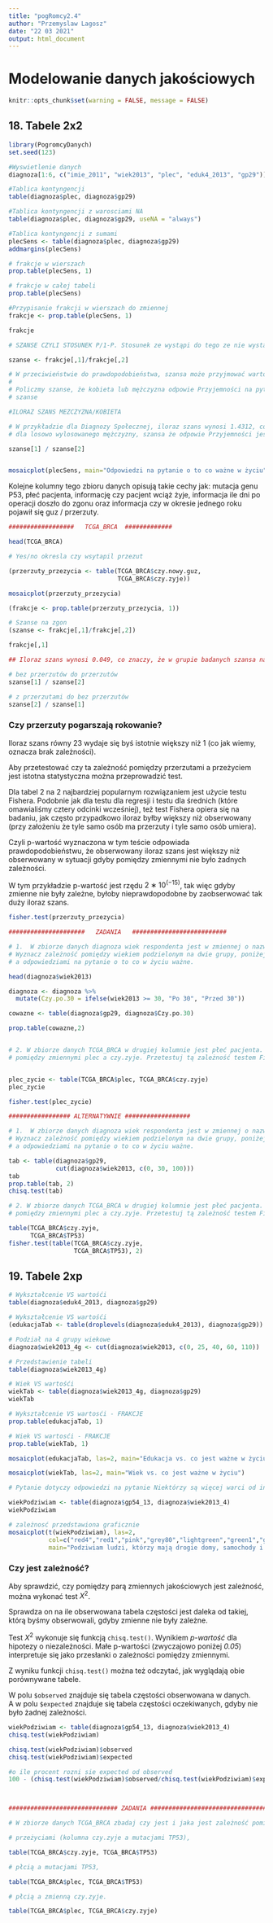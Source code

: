 ```yaml
---
title: "pogRomcy2.4"
author: "Przemyslaw Lagosz"
date: "22 03 2021"
output: html_document
---
```

# Modelowanie danych jakościowych

```r
knitr::opts_chunk$set(warning = FALSE, message = FALSE)
```

## 18. Tabele 2x2  

```r
library(PogromcyDanych)
set.seed(123)

#Wyswietlenie danych
diagnoza[1:6, c("imie_2011", "wiek2013", "plec", "eduk4_2013", "gp29")]

#Tablica kontyngencji
table(diagnoza$plec, diagnoza$gp29)

#Tablica kontyngencji z warosciami NA
table(diagnoza$plec, diagnoza$gp29, useNA = "always")

#Tablica kontyngencji z sumami
plecSens <- table(diagnoza$plec, diagnoza$gp29)
addmargins(plecSens)

# frakcje w wierszach
prop.table(plecSens, 1)

# frakcje w całej tabeli
prop.table(plecSens)

#Przypisanie frakcji w wierszach do zmiennej
frakcje <- prop.table(plecSens, 1)

frakcje 

# SZANSE CZYLI STOSUNEK P/1-P. Stosunek ze wystąpi do tego ze nie wystąpi

szanse <- frakcje[,1]/frakcje[,2]

# W przeciwieństwie do prawdopodobieństwa, szansa może przyjmować wartości większe od 1.
# 
# Policzmy szanse, że kobieta lub mężczyzna odpowie Przyjemności na pytanie o to co ważniejsze.
# szanse

#ILORAZ SZANS MEZCZYZNA/KOBIETA

# W przykładzie dla Diagnozy Społecznej, iloraz szans wynosi 1.4312, co oznacza, że szansa, że 
# dla losowo wylosowanego mężczyzny, szansa że odpowie Przyjemności jest o 43% większa niż u kobiety.

szanse[1] / szanse[2]


mosaicplot(plecSens, main="Odpowiedzi na pytanie o to co ważne w życiu")
```

Kolejne kolumny tego zbioru danych opisują takie cechy jak: mutacja genu P53, płeć pacjenta, informację czy pacjent wciąż żyje, informacja ile dni po operacji doszło do zgonu oraz informacja czy w okresie jednego roku pojawił się guz / przerzuty.  

```r
##################   TCGA_BRCA  #############

head(TCGA_BRCA)

# Yes/no okresla czy wsytapil przezut

(przerzuty_przezycia <- table(TCGA_BRCA$czy.nowy.guz,
                              TCGA_BRCA$czy.zyje))

mosaicplot(przerzuty_przezycia)

(frakcje <- prop.table(przerzuty_przezycia, 1))

# Szanse na zgon
(szanse <- frakcje[,1]/frakcje[,2])

frakcje[,1]

## Iloraz szans wynosi 0.049, co znaczy, że w grupie badanych szansa na zgon osób bez przerzutów to mniej niż 5% szansy na zgon osób z przerzutami. Równoważnie można powiedzieć, że osoby z przerzutami mają szansę na zgon 1.15 (prawie 24 razy większe).

# bez przerzutów do przerzutów
szanse[1] / szanse[2]

# z przerzutami do bez przerzutów
szanse[2] / szanse[1]
```

### Czy przerzuty pogarszają rokowanie?  

Iloraz szans równy 23 wydaje się byś istotnie większy niż 1 (co jak wiemy, oznacza brak zależności).  

Aby przetestować czy ta zależność pomiędzy przerzutami a przeżyciem jest istotna statystyczna można przeprowadzić test.  

Dla tabel 2 na 2 najbardziej popularnym rozwiązaniem jest użycie testu Fishera. Podobnie jak dla testu dla regresji i testu dla średnich (które omawialiśmy cztery odcinki wcześniej), też test Fishera opiera się na badaniu, jak często przypadkowo iloraz byłby większy niż obserwowany (przy założeniu że tyle samo osób ma przerzuty i tyle samo osób umiera).  

Czyli p-wartość wyznaczona w tym teście odpowiada prawdopodobieństwu, że obserwowany iloraz szans jest większy niż obserwowany w sytuacji gdyby pomiędzy zmiennymi nie było żadnych zależności.  

W tym przykładzie p-wartość jest rzędu $2∗10^(−15)$, tak więc gdyby zmienne nie były zależne, byłoby nieprawdopodobne by zaobserwować tak duży iloraz szans.  

```r
fisher.test(przerzuty_przezycia)

#####################   ZADANIA   ##########################

# 1.  W zbiorze danych diagnoza wiek respondenta jest w zmiennej o nazwie wiek2013.
# Wyznacz zależność pomiędzy wiekiem podzielonym na dwie grupy, poniżej i powyżej 30 roku życia, 
# a odpowiedziami na pytanie o to co w życiu ważne.

head(diagnoza$wiek2013)

diagnoza <- diagnoza %>%
  mutate(Czy.po.30 = ifelse(wiek2013 >= 30, "Po 30", "Przed 30"))

cowazne <- table(diagnoza$gp29, diagnoza$Czy.po.30)

prop.table(cowazne,2)


# 2. W zbiorze danych TCGA_BRCA w drugiej kolumnie jest płeć pacjenta. Wyznacz zależność 
# pomiędzy zmiennymi plec a czy.zyje. Przetestuj tą zależność testem Fishera.


plec_zycie <- table(TCGA_BRCA$plec, TCGA_BRCA$czy.zyje)
plec_zycie

fisher.test(plec_zycie)

################# ALTERNATYWNIE ##################

# 1.  W zbiorze danych diagnoza wiek respondenta jest w zmiennej o nazwie wiek2013.
# Wyznacz zależność pomiędzy wiekiem podzielonym na dwie grupy, poniżej i powyżej 30 roku życia, 
# a odpowiedziami na pytanie o to co w życiu ważne.

tab <- table(diagnoza$gp29,
             cut(diagnoza$wiek2013, c(0, 30, 100)))
tab
prop.table(tab, 2)
chisq.test(tab)

# 2. W zbiorze danych TCGA_BRCA w drugiej kolumnie jest płeć pacjenta. Wyznacz zależność 
# pomiędzy zmiennymi plec a czy.zyje. Przetestuj tą zależność testem Fishera.

table(TCGA_BRCA$czy.zyje,
      TCGA_BRCA$TP53)
fisher.test(table(TCGA_BRCA$czy.zyje,
                  TCGA_BRCA$TP53), 2)
```

## 19. Tabele 2xp

```r
# Wykształcenie VS wartośći
table(diagnoza$eduk4_2013, diagnoza$gp29)

# Wykształcenie VS wartośći
(edukacjaTab <- table(droplevels(diagnoza$eduk4_2013), diagnoza$gp29))

# Podział na 4 grupy wiekowe
diagnoza$wiek2013_4g <- cut(diagnoza$wiek2013, c(0, 25, 40, 60, 110))

# Przedstawienie tabeli
table(diagnoza$wiek2013_4g)

# Wiek VS wartośći
wiekTab <- table(diagnoza$wiek2013_4g, diagnoza$gp29)
wiekTab

# Wykształcenie VS wartosći - FRAKCJE
prop.table(edukacjaTab, 1)

# Wiek VS wartosći - FRAKCJE
prop.table(wiekTab, 1)

mosaicplot(edukacjaTab, las=2, main="Edukacja vs. co jest ważne w życiu")

mosaicplot(wiekTab, las=2, main="Wiek vs. co jest ważne w życiu")

# Pytanie dotyczy odpowiedzi na pytanie Niektórzy są więcej warci od innych

wiekPodziwiam <- table(diagnoza$gp54_13, diagnoza$wiek2013_4)
wiekPodziwiam

# zależnosć przedstawiona graficznie
mosaicplot(t(wiekPodziwiam), las=2,
           col=c("red4","red1","pink","grey80","lightgreen","green1","green4"),
           main="Podziwiam ludzi, którzy mają drogie domy, samochody i ubrania")
```
### Czy jest zależność?  

Aby sprawdzić, czy pomiędzy parą zmiennych jakościowych jest zależność, można wykonać test $X^2$.  

Sprawdza on na ile obserwowana tabela częstości jest daleka od takiej, którą byśmy obserwowali, gdyby zmienne nie były zależne.  

Test $X^2$ wykonuje się funkcją `chisq.test()`. Wynikiem  *p-wartość* dla hipotezy o niezależności. Małe p-wartości (zwyczajowo poniżej *0.05*) interpretuje się jako przesłanki o zależności pomiędzy zmiennymi.  

Z wyniku funkcji `chisq.test()` można też odczytać, jak wyglądają obie porównywane tabele.  

W polu `$observed` znajduje się tabela częstości obserwowana w danych.  
A w polu `$expected` znajduje się tabela częstości oczekiwanych, gdyby nie było żadnej zależności.  

```r
wiekPodziwiam <- table(diagnoza$gp54_13, diagnoza$wiek2013_4)
chisq.test(wiekPodziwiam)

chisq.test(wiekPodziwiam)$observed
chisq.test(wiekPodziwiam)$expected

#o ile procent rozni sie expected od observed
100 - (chisq.test(wiekPodziwiam)$observed/chisq.test(wiekPodziwiam)$expected)*100



############################## ZADANIA #####################################

# W zbiorze danych TCGA_BRCA zbadaj czy jest i jaka jest zależność pomiędzy

# przeżyciami (kolumna czy.zyje a mutacjami TP53),

table(TCGA_BRCA$czy.zyje, TCGA_BRCA$TP53)

# płcią a mutacjami TP53,

table(TCGA_BRCA$plec, TCGA_BRCA$TP53)

# płcią a zmienną czy.zyje.

table(TCGA_BRCA$plec, TCGA_BRCA$czy.zyje)
```

